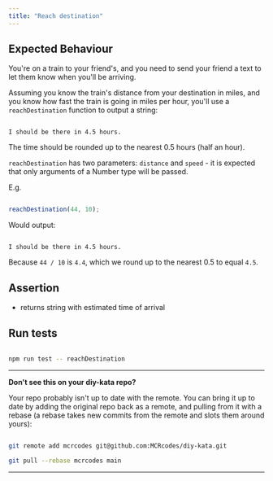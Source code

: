 ```yaml
---
title: "Reach destination"
---
```


## Expected Behaviour

You're on a train to your friend's, and you need to send your friend a text to let them know when you'll be arriving.

Assuming you know the train's distance from your destination in miles, and you know how fast the train is going in miles per hour, you'll use a `reachDestination` function to output a string:

```

I should be there in 4.5 hours.

```  

The time should be rounded up to the nearest 0.5 hours (half an hour).

`reachDestination` has two parameters: `distance` and `speed` - it is expected that only arguments of a Number type will be passed. 

E.g.

```js

reachDestination(44, 10);

```

Would output:

```

I should be there in 4.5 hours.

```

Because `44 / 10` is `4.4`, which we round up to the nearest 0.5 to equal `4.5`.

## Assertion

- returns string with estimated time of arrival

## Run tests

```bash

npm run test -- reachDestination

```

---

**Don't see this on your diy-kata repo?**

Your repo probably isn't up to date with the remote. You can bring it up to date by adding the original repo back as a remote, and pulling from it with a rebase (a rebase takes new commits from the remote and slots them around yours):

```bash

git remote add mcrcodes git@github.com:MCRcodes/diy-kata.git

git pull --rebase mcrcodes main

```

---